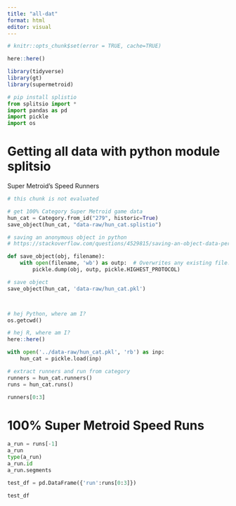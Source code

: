 ```yaml
---
title: "all-dat"
format: html
editor: visual
---
```


```r
# knitr::opts_chunk$set(error = TRUE, cache=TRUE)
```

```r
here::here()
```

```r
library(tidyverse)
library(gt)
library(supermetroid)

```

```python

# pip install splistio
from splitsio import *
import pandas as pd
import pickle
import os


```

# Getting all data with python module splitsio

Super Metroid's Speed Runners

```python

# this chunk is not evaluated

# get 100% Category Super Metroid game data  
hun_cat = Category.from_id("279", historic=True)
save_object(hun_cat, "data-raw/hun_cat.splistio")

# saving an anonymous object in python 
# https://stackoverflow.com/questions/4529815/saving-an-object-data-persistence

def save_object(obj, filename):
    with open(filename, 'wb') as outp:  # Overwrites any existing file.
        pickle.dump(obj, outp, pickle.HIGHEST_PROTOCOL)

# save object
save_object(hun_cat, 'data-raw/hun_cat.pkl')




```

```python
# hej Python, where am I?
os.getcwd()


```

```r
# hej R, where am I?
here::here()

```

```python

with open('../data-raw/hun_cat.pkl', 'rb') as inp:
    hun_cat = pickle.load(inp)

# extract runners and run from category
runners = hun_cat.runners()
runs = hun_cat.runs()

runners[0:3]

```

# 100% Super Metroid Speed Runs

```python
a_run = runs[-1]
a_run
type(a_run)
a_run.id
a_run.segments

test_df = pd.DataFrame({'run':runs[0:3]})

test_df

```

```python






```

```python

```

```         
```

```         
```
